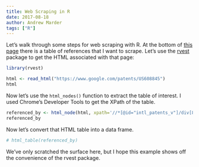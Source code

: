 ```yaml
---
title: Web Scraping in R
date: 2017-08-18
author: Andrew Marder
tags: ["R"]
---
```


Let's walk through some steps for web scraping with R. At the bottom of [this page](https://www.google.com/patents/US608845) there is a table of references that I want to scrape. Let's use the [rvest](https://github.com/hadley/rvest) package to get the HTML associated with that page:

```r
library(rvest)

html <- read_html("https://www.google.com/patents/US608845")
html
```

Now let's use the `html_nodes()` function to extract the table of interest. I used Chrome's Developer Tools to get the XPath of the table.

```r
referenced_by <- html_node(html, xpath='//*[@id="intl_patents_v"]/div[8]/table')
referenced_by
```

Now let's convert that HTML table into a data frame.

```r
# html_table(referenced_by)
```

We've only scratched the surface here, but I hope this example shows off the convenience of the rvest package.
